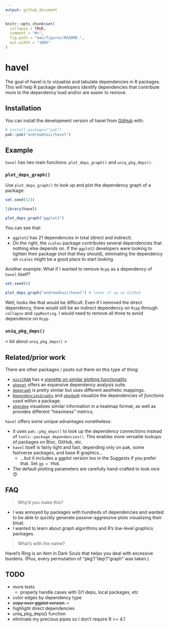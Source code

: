```yaml
---
output: github_document
---
```


<!-- README.md is generated from README.Rmd. Please edit that file -->

```r
knitr::opts_chunk$set(
  collapse = TRUE,
  comment = "#>",
  fig.path = "man/figures/README-",
  out.width = "100%"
)
```

# havel

<!-- badges: start -->
<!-- badges: end -->

The goal of havel is to vizualize and tabulate dependencies in R packages. This will help R package developers identify dependencies that contribute more to the dependency load and/or are easier to remove.

## Installation

You can install the development version of havel from [GitHub](https://github.com/) with:

``` r
# install.packages("pak")
pak::pak("andrewGhazi/havel")
```

## Example

`havel` has two main functions: `plot_deps_graph()` and `uniq_pkg_deps()`.

### `plot_deps_graph()`

Use `plot_deps_graph()` to look up and plot the dependency graph of a package:

```r
set.seed(123)
```

```r
library(havel)

plot_deps_graph("ggplot2")
```

You can see that:

* `ggplot2` has 21 dependencies in total (direct and indirect). 
* On the right, the `scales` package contributes several dependencies that nothing else depends on. If the `ggplot2` developers were looking to lighten their package (not that they should), eliminating the dependency on `scales` might be a good place to start looking. 

Another example: What if I wanted to remove `Rcpp` as a dependency of `havel` itself?

```r
set.seed(8)
```

```r
plot_deps_graph("andrewGhazi/havel") # looks it up on GitHub
```

Well, looks like that would be difficult. Even if I removed the direct dependency, there would still be an indirect dependency on `Rcpp` through `collapse` and `cppRouting`. I would need to remove all three to avoid dependence on `Rcpp`.

### `uniq_pkg_deps()`

< bit about `uniq_pkg_deps()` >

## Related/prior work

There are other packages / posts out there on this type of thing:

* [`miniCRAN`](https://github.com/andrie/miniCRAN) has a [vignette on similar plotting functionality](https://cran.r-project.org/web/packages/miniCRAN/vignettes/miniCRAN-dependency-graph.html).
* [`pkgnet`](https://uptake.github.io/pkgnet/index.html) offers an expansive dependency analysis suite.
* [`depgraph`](https://github.com/crsh/depgraph) is pretty similar but uses different aesthetic mappings.
* [`DependenciesGraphs`](https://datastorm-open.github.io/DependenciesGraphs/) and [`pkgdepR`](https://cran.r-project.org/web/packages/pkgdepR/index.html) visualize the dependencies of *functions* used within a package.
* [`pkgndep`](https://cran.r-project.org/web/packages/pkgndep/index.html) visualizes similar information in a heatmap format, as well as provides different "heaviness" metrics.

`havel` offers some unique advantages nonetheless:

* It uses `pak::pkg_deps()` to look up the dependency connections instead of `tools::package_dependencies()`. This enables more versatile lookups of packages on Bioc, GitHub, etc.
* `havel` itself is fairly light and fast, depending only on pak, some fastverse packages, and base R graphics...
  * ...but it includes a ggplot version too in the Suggests if you prefer that. Set `gg = TRUE`.
* The default plotting parameters are carefully hand-crafted to look nice 😊

## FAQ

> Why'd you make this?

* I was annoyed by packages with hundreds of dependencies and wanted to be able to quickly generate passive-aggressive plots visualizing their bloat.
* I wanted to learn about graph algorithms and R's low-level graphics packages.

> What's with the name?

Havel's Ring is an item in Dark Souls that helps you deal with excessive burdens. (Plus, every permutation of "pkg"/"dep"/"graph" was taken.)

## TODO

* more tests
  * properly handle cases with 0/1 deps, local packages, etc
* color edges by dependency type
* ~~copy over ggplot version~~ ✓
* highlight direct dependencies
* uniq_pkg_deps() function
* eliminate my precious pipes so I don't require R >= 4.1 
